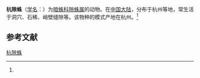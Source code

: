 {{Speciesbox
| name = 杭隙蛛
| status = 
| status_system = 
| image = 
| genus = Coelotes
| species = hangzhouensis
| authority = (Chen, 1984)<ref name='id14081'>{{cite web| url =http://www.bioinfo.cn/db05/BjdwSpecies.php?action=view&id=14081| title =杭隙蛛| work =《中国动物物种编目数据库》| publisher =中国科学院微生物研究所| author =中国科学院动物研究所| accessdate =2009-04-28| deadurl =yes| archiveurl =https://web.archive.org/web/20160305005923/http://www.bioinfo.cn/db05/BjdwSpecies.php?action=view&id=14081| archivedate =2016-03-05}}</ref>
}}

'''杭隙蛛'''（[[学名|学名]]：{{lang|la|''Coelotes hangzhouensis''}}）为[[暗蛛科|暗蛛科]][[隙蛛属|隙蛛属]]的动物。在[[中国大陆|中国大陆]]，分布于杭州等地，常生活于洞穴、石稀、峭壁缝隙等。该物种的模式产地在杭州。<ref name='id14081'/>

== 参考文献 ==
{{reflist}}

{{Wikispecies|Coelotes hangzhouensis}}

[[Category:隙蛛属|杭隙蛛]]


{{蜘蛛小作品}}